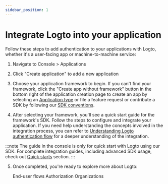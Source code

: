 ```yaml
---
sidebar_position: 1
---
```


# Integrate Logto into your application

Follow these steps to add authentication to your applications with Logto, whether it's a user-facing app or machine-to-machine service:

1. Navigate to <CloudLink to="/applications">Console > Applications</CloudLink>

2. Click "Create application" to add a new application

3. Choose your application framework to begin. If you can't find your framework, click the "Create app without framework" button in the bottom right of the application creation page to create an app by selecting an [Application type](/integrate-logto/application-data-structure/#application-types) or file a feature request or contribute a SDK by following our [SDK conventions](/developers/sdk-conventions).

4. After selecting your framework, you'll see a quick start guide for the framework's SDK. Follow the steps to configure and integrate your application. If you need help understanding the concepts involved in the integration process, you can refer to [Understanding Logto authentication flow](/integrate-logto/integrate-logto-into-your-application/understanding-authentication-flow/) for a deeper understanding of the integration.

:::note
The guide in the console is only for quick start with Logto using our SDK. For complete integration guides, including advanced SDK usage, check out [Quick starts](/quick-starts) section.
:::

5. Once completed, you're ready to explore more about Logto:

   <Url type="inline" href="/end-user-flows">
     End-user flows
   </Url>
   <Url type="inline" style={{ marginInlineStart: '24px' }} href="/authorization">
     Authorization
   </Url>
   <Url type="inline" style={{ marginInlineStart: '24px' }} href="/organizations">
     Organizations
   </Url>
